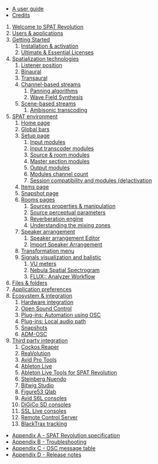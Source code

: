 * [A user guide](A_User_Guide.md)
* [Credits](Credits.md)
1. [Welcome to SPAT Revolution](Welcome_to_Spat_Revolution.md)
2. [Users & applications](Users_and_Applications.md)
3. [Getting Started](Getting_Started.md)
   1. [Installation & activation](Installation_and_Activation.md)
   2. [Ultimate & Essential Licenses](Ultimate_And_Essential_Licences.md)
4. [Spatialization technologies](Spatialisation_Technology_Spatialisation_Technology.md)
   1. [Listener position](Spatialisation_Technology_Listener_Position.md)
   2. [Binaural](Spatialisation_Technology_Binaural.md)
   3. [Transaural](Spatialisation_Technology_Transaural.md)
   4. [Channel-based streams](Spatialisation_Technology_Channel_Based_Streams.md)
      1. [Panning algorithms](Spatialisation_Technology_Panning_Algorithms.md)
      2. [Wave Field Synthesis](Spatialisation_Technology_WFS.md)
   5. [Scene-based streams](Spatialisation_Technology_Scene_based_streams.md)
      1. [Ambisonic transcoding](Spatialisation_Technology_Ambisonic_transcoding.md)
5. [SPAT environment](Spat_Environment.md)
   1. [Home page](Spat_Environment_Home_Page.md)
   2. [Global bars](Spat_Environment_Global_Bars.md)
   3. [Setup page](Spat_Environment_Setup_Page.md)
      1. [Input modules](Spat_Environment_Input_Modules.md)
      2. [Input transcoder modules](Spat_Environment_Input_Transcoder_Modules.md)
      3. [Source & room modules](Spat_Environment_Source_Room_Modules.md)
      4. [Master section modules](Spat_Environment_Master_Section_Modules.md)
      5. [Output modules](Spat_Environment_Output_Modules.md)
      6. [Modules channel count](Spat_Environment_Modules_channel_count.md)
      7. [Session compatibility and modules (de)activation](Spat_Environment_Modules_de_activation.md)
   4. [Items page](Items_Page.md)
   4. [Snapshot page](Spat_Environment_Snapshot_Page.md)
   5. [Rooms pages](Spat_Environment_Room.md)
      1. [Sources properties & manipulation](Spat_Environment_Source.md)
      2. [Source perceptual parameters](Spat_Environment_Source_Parameters.md)
      3. [Reverberation engine](Spat_Environment_Artificial_Reverberation.md)
      4. [Understanding the mixing zones](Spat_Environment_Understanding_the_3D_View.md)
   6. [Speaker arrangement](Spat_Environment_Speaker_Arrangement.md)
      1. [Speaker arrangement Editor](Spat_Environment_Speaker_Arrangement_Editor.md)
      2. [Import Speaker Arrangement](Spat_Environment_Import_Speaker_Config.md)
   7. [Transformation menu](Spat_Environment_Transformation.md)
   8. [Signals visualization and balistic](Spat_Environment_Balistic.md)
      1. [VU meters](Spat_Environment_VU_Meters.md)
      2. [Nebula Spatial Spectrogram](Spat_Environment_Nebula.md)
      3. [FLUX:: Analyzer Workflow](Spat_Environment_Analyzer_Workflow.md)
6. [Files & folders](Files_&_folders.md)
7. [Application preferences](Application_Preferences.md)
8. [Ecosystem & integration](Ecosystem_&_integration_Automation.md)
   1. [Hardware integration](Ecosystem_&_integration_Using_Hardware_IO.md)
   2. [Open Sound Control](Ecosystem_&_integration_OSC_Connections_Matrix.md)
   3. [Plug-ins: Automation using OSC](Ecosystem_&_integration_DAW_Automation_Manual_setup.md)
   4. [Plug-ins: Local audio path](Ecosystem_&_integration_DAW_Automation_Local_Audio_Path.md)
   5. [Snapshots](Ecosystem_&_integration_Snapshot.md)
   6. [ADM-OSC](Ecosystem_&_integration_ADM_OSC.md)
9. [Third party integration](Third_Party_Integration.md)
   1. [Cockos Reaper](Third_Party_Cockos_Reaper.md)
   2. [ReaVolution](Third_Party_ReaVolution.md)
   3. [Avid Pro Tools](Third_Party_ProTools.md)
   4. [Ableton Live](Third_Party_AbletonLive.md)
   5. [Ableton Live Tools for SPAT Revolution](Third_Party_Ableton_Live_Tools_for_SPAT_Revolution.md)
   6. [Steinberg Nuendo](Third_Party_Nuendo.md)
   7. [Bitwig Studio](Third_Party_Bitwig_Studio.md)
   8. [Figure53 Qlab](Third_Party_Figure53_QLab.md)
   9. [Avid S6L consoles](Third_Party_Avid_VENUE_S6L.md)
   10. [DiGiCo SD consoles](Third_Party_DiGiCo.md)
   11. [SSL Live consoles](Third_Party_SSL.md)
   12. [Remote Control Server](ThirdParty_SPATRevolution_Remote.md)
   13. [BlackTrax tracking](ThirdParty_BlackTrax.md)
* [Appendix A - SPAT Revolution specification](Appendix_A.md)
* [Appendix B - Troubleshooting](Appendix_B.md)
* [Appendix C - OSC message table](Appendix_C_OSC_Table.md)
* [Appendix D - Release notes](Appendix_D_release_notes.md)
